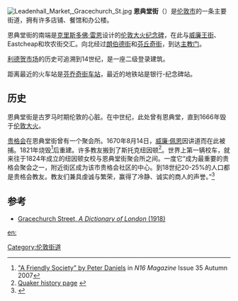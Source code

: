 {{Infobox street
| name                    = 恩典堂街
| native_name             =Gracechurch Street
| marker_image            =
| image                   = Gracechurch Street.jpg
| caption                 = 南端
| length_mi               = 0.2
| length_km               =
| length_ref              = <ref>{{cite web|title=Driving directions to Gracechurch St/A1213|url=https://maps.google.co.uk/maps?saddr=Gracechurch+St%2FA1213&daddr=Gracechurch+St%2FA1213&hl=en&ll=51.511948,-0.085069&spn=0.004173,0.009881&sll=51.511484,-0.085412&sspn=0.002087,0.004941&geocode=FQYIEgMdU7f-_w%3BFYD-EQMdDrD-_w&t=h&mra=dme&mrsp=1&sz=18&z=17|publisher=[[Google|Google]]|accessdate=7 October 2013}}</ref>
| width                   =
| location                = 伦敦市
| direction_a             = 北
| terminus_a              = Cornhill<br>{{coord|51.5133|-0.0841}}
| direction_b             = 南
| terminus_b              = Eastcheap<br>{{coord|51.5109|-0.0859}}
}}
[[File:Leadenhall_Market,_Gracechurch_St.jpg|thumb]]
'''恩典堂街'''（{{lang-en|Gracechurch Street}}）是[[伦敦市|伦敦市]]的一条主要街道，拥有许多店铺、餐馆和办公楼。

恩典堂街的南端是[[克里斯多佛·雷恩|克里斯多佛·雷恩]]设计的[[伦敦大火纪念碑|伦敦大火纪念碑]]，在此与[[威廉王街|威廉王街]]、Eastcheap和坎农街交汇。向北经过[[朗伯德街|朗伯德街]]和[[芬丘奇街|芬丘奇街]]，到达[[主教门|主教门]]。

[[利德贺市场|利德贺市场]]的历史可追溯到14世纪，是一座二级登录建筑。

距离最近的火车站是[[芬乔奇街车站|芬乔奇街车站]]，最近的地铁站是银行-纪念碑站。

==历史==
恩典堂街是古罗马时期伦敦的心脏。在中世纪，此处曾有恩典堂，直到1666年毁于[[伦敦大火|伦敦大火]]。

[[贵格会|贵格会]]在恩典堂街曾有一个聚会所。1670年8月14日，[[威廉·佩恩|威廉·佩恩]]因讲道而在此被捕。1821年烧毁<ref>[http://www.n16mag.com/issue35/19.htm "A Friendly Society" by Peter Daniels] {{webarchive|url=https://web.archive.org/web/20081202114958/http://www.n16mag.com/issue35/19.htm |date=2008-12-02 }} in ''N16 Magazine'' Issue 35 Autumn 2007</ref>后重建。许多教友搬到了斯托克纽因顿<ref>[http://www.stokenewingtonquakers.org.uk/nbhist1.html Quaker history page] {{webarchive|url=https://web.archive.org/web/20070701162004/http://www.stokenewingtonquakers.org.uk/nbhist1.html |date=2007-07-01 }}</ref>。世界上第一辆校车，就来往于1824年成立的纽因顿女校与恩典堂街聚会所之间。一度它“成为最重要的贵格会聚会之一，附近街区成为该市贵格会社区的中心。到18世纪20-25%的人口都是贵格会教友。教友们兼具虔诚与繁荣，赢得了冷静、诚实的商人的声誉。”<ref>{{Cite web |url=http://studymore.org.uk/quasho.htm#StokeNewington |title="Quakers around Shoreditch", a web page based on the exhibition of that name held in Shoreditch Library, Hoxton by the Outreach Committee of Devonshire House & Tottenham Monthly Meeting in 1998. Authors Lisa Bowers Isaacson and Andrew Roberts. |access-date=2014-10-03 |archive-date=2020-12-02 |archive-url=https://web.archive.org/web/20201202102039/http://www.studymore.org.uk/quasho.htm#StokeNewington |dead-url=no }}</ref>

==参考==
{{reflist}}
*[http://www.british-history.ac.uk/report.aspx?compid=63147#s9 Gracechurch Street, ''A Dictionary of London'' (1918)] {{Wayback|url=http://www.british-history.ac.uk/report.aspx?compid=63147#s9 |date=20141007044901 }}
{{Coord|51|30|43|N|0|5|5|W|display=title}}
[[Category:伦敦街道|Category:伦敦街道]]
[[en:|en:]]